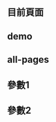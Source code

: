 {{Testcases notice}}

== 目前頁面 ==
{{Testcase table|_showcode=yes}}

== demo ==
{{Testcase table|_showcode=yes|demo=ACG專題}}
{{Testcase table|_showcode=yes|demo=ACG專題/class}}
{{Testcase table|_showcode=yes|demo=Age}}

== all-pages ==
{{Testcase table|_showcode=yes|demo=Module:Arguments|all-pages=yes}}

== 參數1 ==
{{Testcase table|_showcode=yes|40,000}}
{{Testcase table|_showcode=yes|1,000|demo=ACG專題}}
{{Testcase table|_showcode=yes|+|demo=ACG專題}}
{{Testcase table|_showcode=yes|risk|demo=ARG}}

== 參數2 ==
{{Testcase table|_showcode=yes||Wikipedia:互助客棧/條目探討}}
{{Testcase table|_showcode=yes|demo=ACG專題|Wikipedia:互助客棧/條目探討}}